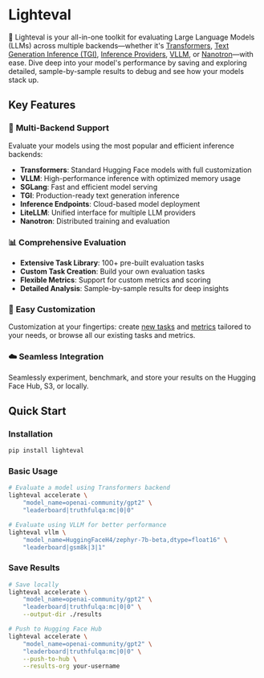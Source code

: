 # Lighteval

🤗 Lighteval is your all-in-one toolkit for evaluating Large Language Models (LLMs) across multiple backends—whether it's
[Transformers](https://github.com/huggingface/transformers),
[Text Generation Inference (TGI)](https://github.com/huggingface/text-generation-inference),
[Inference Providers](https://huggingface.co/docs/huggingface_hub/en/guides/inference),
[VLLM](https://github.com/vllm-project/vllm), or
[Nanotron](https://github.com/huggingface/nanotron)—with
ease. Dive deep into your model's performance by saving and exploring detailed,
sample-by-sample results to debug and see how your models stack up.

## Key Features

### 🚀 **Multi-Backend Support**
Evaluate your models using the most popular and efficient inference backends:
- **Transformers**: Standard Hugging Face models with full customization
- **VLLM**: High-performance inference with optimized memory usage
- **SGLang**: Fast and efficient model serving
- **TGI**: Production-ready text generation inference
- **Inference Endpoints**: Cloud-based model deployment
- **LiteLLM**: Unified interface for multiple LLM providers
- **Nanotron**: Distributed training and evaluation

### 📊 **Comprehensive Evaluation**
- **Extensive Task Library**: 100+ pre-built evaluation tasks
- **Custom Task Creation**: Build your own evaluation tasks
- **Flexible Metrics**: Support for custom metrics and scoring
- **Detailed Analysis**: Sample-by-sample results for deep insights

### 🔧 **Easy Customization**
Customization at your fingertips: create [new tasks](adding-a-custom-task) and
[metrics](adding-a-new-metric) tailored to your needs, or browse all our existing tasks and metrics.

### ☁️ **Seamless Integration**
Seamlessly experiment, benchmark, and store your results on the Hugging Face Hub, S3, or locally.

## Quick Start

### Installation

```bash
pip install lighteval
```

### Basic Usage

```bash
# Evaluate a model using Transformers backend
lighteval accelerate \
    "model_name=openai-community/gpt2" \
    "leaderboard|truthfulqa:mc|0|0"

# Evaluate using VLLM for better performance
lighteval vllm \
    "model_name=HuggingFaceH4/zephyr-7b-beta,dtype=float16" \
    "leaderboard|gsm8k|3|1"
```

### Save Results

```bash
# Save locally
lighteval accelerate \
    "model_name=openai-community/gpt2" \
    "leaderboard|truthfulqa:mc|0|0" \
    --output-dir ./results

# Push to Hugging Face Hub
lighteval accelerate \
    "model_name=openai-community/gpt2" \
    "leaderboard|truthfulqa:mc|0|0" \
    --push-to-hub \
    --results-org your-username
```
